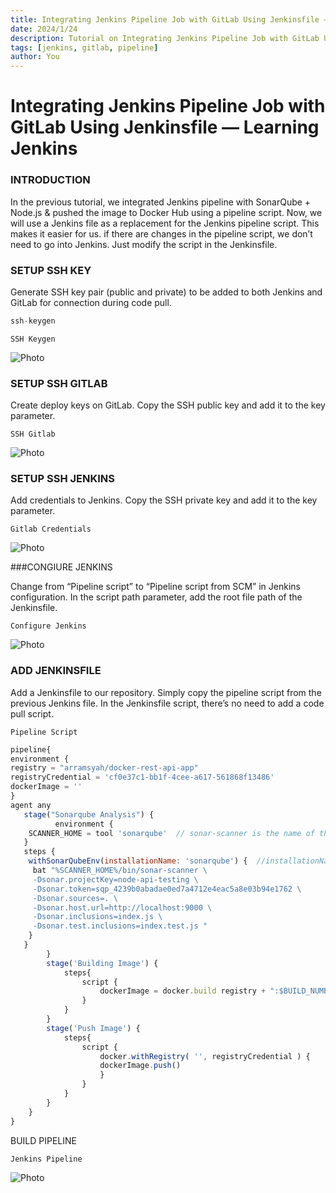 ```yaml
---
title: Integrating Jenkins Pipeline Job with GitLab Using Jenkinsfile — Learning Jenkins
date: 2024/1/24
description: Tutorial on Integrating Jenkins Pipeline Job with GitLab Using Jenkinsfile
tags: [jenkins, gitlab, pipeline]
author: You
---
```



# Integrating Jenkins Pipeline Job with GitLab Using Jenkinsfile — Learning Jenkins

### INTRODUCTION

In the previous tutorial, we integrated Jenkins pipeline with SonarQube + Node.js & pushed the image to Docker Hub using a pipeline script. Now, we will use a Jenkins file as a replacement for the Jenkins pipeline script. This makes it easier for us. if there are changes in the pipeline script, we don’t need to go into Jenkins. Just modify the script in the Jenkinsfile.

### SETUP SSH KEY

Generate SSH key pair (public and private) to be added to both Jenkins and GitLab for connection during code pull.

```js
ssh-keygen
```

`SSH Keygen`

<Image
  src="/images/post20_img1.webp"
  alt="Photo"
  width={1125}
  height={750}
  priority
  className="next-image"
/>

### SETUP SSH GITLAB

Create deploy keys on GitLab. Copy the SSH public key and add it to the key parameter.

`SSH Gitlab`

<Image
  src="/images/post20_img2.webp"
  alt="Photo"
  width={1125}
  height={750}
  priority
  className="next-image"
/>

### SETUP SSH JENKINS

Add credentials to Jenkins. Copy the SSH private key and add it to the key parameter.

`Gitlab Credentials`

<Image
  src="/images/post20_img3.webp"
  alt="Photo"
  width={1125}
  height={750}
  priority
  className="next-image"
/>

###CONGIURE JENKINS

Change from “Pipeline script” to “Pipeline script from SCM” in Jenkins configuration. In the script path parameter, add the root file path of the Jenkinsfile.

`Configure Jenkins`

<Image
  src="/images/post20_img4.webp"
  alt="Photo"
  width={1125}
  height={750}
  priority
  className="next-image"
/>

### ADD JENKINSFILE

Add a Jenkinsfile to our repository. Simply copy the pipeline script from the previous Jenkins file. In the Jenkinsfile script, there’s no need to add a code pull script.

`Pipeline Script`

```js
pipeline{
environment {
registry = "arramsyah/docker-rest-api-app"
registryCredential = 'cf0e37c1-bb1f-4cee-a617-561868f13486'
dockerImage = ''
}
agent any
   stage("Sonarqube Analysis") {
          environment {
    SCANNER_HOME = tool 'sonarqube'  // sonar-scanner is the name of the tool in the manage jenkins> tool configuration
   }
   steps {
    withSonarQubeEnv(installationName: 'sonarqube') {  //installationName is the name of sonar installation in manage jenkins>configure system
     bat "%SCANNER_HOME%/bin/sonar-scanner \
     -Dsonar.projectKey=node-api-testing \
     -Dsonar.token=sqp_4239b0abadae0ed7a4712e4eac5a8e03b94e1762 \
     -Dsonar.sources=. \
     -Dsonar.host.url=http://localhost:9000 \
     -Dsonar.inclusions=index.js \
     -Dsonar.test.inclusions=index.test.js "
    }
   }
        }
        stage('Building Image') {
            steps{
                script {
                    dockerImage = docker.build registry + ":$BUILD_NUMBER"
                }
            }
        }
        stage('Push Image') {
            steps{
                script {
                    docker.withRegistry( '', registryCredential ) {
                    dockerImage.push()
                    }
                }
            }
        }
    }
}
```

BUILD PIPELINE

`Jenkins Pipeline`

<Image
  src="/images/post20_img5.webp"
  alt="Photo"
  width={1125}
  height={750}
  priority
  className="next-image"
/>